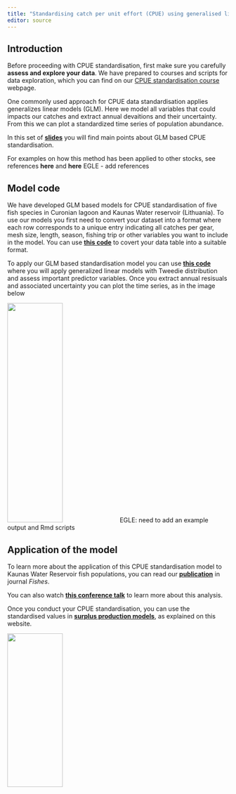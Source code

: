 ```yaml
---
title: "Standardising catch per unit effort (CPUE) using generalised linear models"
editor: source
---
```


## Introduction

Before proceeding with CPUE standardisation, first make sure you carefully **assess and explore your data**. We have prepared to courses and scripts for data exploration, which you can find on our [CPUE standardisation course](https://fishsizeproject.github.io/CPUEcourse/) webpage.

One commonly used approach for CPUE data standardisation applies generalizes linear models (GLM). Here we model all variables that could impacts our catches and extract annual devaitions and their uncertainty. From this we can plot a standardized time series of population abundance.

In this set of [**slides**](resources/CPUEstandartisation_GLM.pdf) you will find main points about GLM based CPUE standardisation.

For examples on how this method has been applied to other stocks, see references **here** and **here** EGLE - add references

## Model code

We have developed GLM based models for CPUE standardisation of five fish species in Curonian lagoon and Kaunas Water reservoir (Lithuania). To use our models you first need to convert your dataset into a format where each row corresponds to a unique entry indicating all catches per gear, mesh size, length, season, fishing trip or other variables you want to include in the model. You can use [**this code**](scripts/dataCoversion.Rmd) to covert your data table into a suitable format. 

To apply our GLM based standardisation model you can use [**this code**](scripts/GLM_cpue.Rmd) where you will apply generalized linear models with Tweedie distribution and assess important predictor variables. Once you extract annual resisuals and associated uncertainty you can plot the time series, as in the image below 

![](images/time_series.jpg){width="50%" height="500"} EGLE: need to add an example output and Rmd scripts 

## Application of the model 

To learn more about the application of this CPUE standardisation model to Kaunas Water Reservoir fish populations, you can read our [**publication**](https://www.mdpi.com/2410-3888/7/5/232) in journal *Fishes*. 

You can also watch [**this conference talk**](youtube link) to learn more about this analysis. 

Once you conduct your CPUE standardisation, you can use the standardised values in [**surplus production models**](jabba_models.qmd), as explained on this website. 

![](images/cpue_glm1.jpg){width="50%" height="350"}
